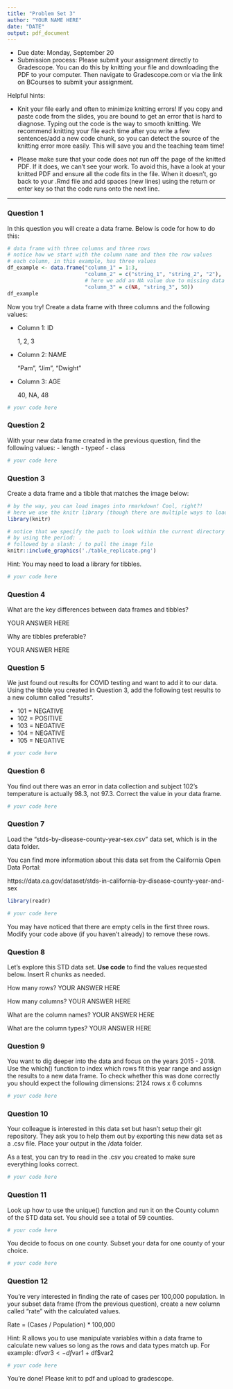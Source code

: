 ```yaml
---
title: "Problem Set 3"
author: "YOUR NAME HERE"
date: "DATE"
output: pdf_document
---
```


* Due date: Monday, September 20
* Submission process: Please submit your assignment directly to Gradescope. You can do this by knitting your file and downloading the PDF to your computer. Then navigate to Gradescope.com or via the link on BCourses to submit your assignment. 

Helpful hints:

- Knit your file early and often to minimize knitting errors! If you copy and paste code from the slides, you are bound to get an error that is hard to diagnose. Typing out the code is the way to smooth knitting. We recommend knitting your file each time after you write a few sentences/add a new code chunk, so you can detect the source of the knitting error more easily. This will save you and the teaching team time!

- Please make sure that your code does not run off the page of the knitted PDF. If it does, we can't see your work. To avoid this, have a look at your knitted PDF and ensure all the code fits in the file. When it doesn't, go back to your .Rmd file and add spaces (new lines) using the return or enter key so that the code runs onto the next line.

--------------------------------------------------------------------------------

\newpage 

### Question 1

In this question you will create a data frame. Below is code for how to do this:
```r
# data frame with three columns and three rows
# notice how we start with the column name and then the row values
# each column, in this example, has three values
df_example <- data.frame("column_1" = 1:3, 
                         "column_2" = c("string_1", "string_2", "2"), 
                         # here we add an NA value due to missing data
                         "column_3" = c(NA, "string_3", 50))
df_example
```


Now you try! Create a data frame with three columns and the following values:

- Column 1: ID

  1, 2, 3
  
- Column 2: NAME

  "Pam", "Jim", "Dwight"
  
- Column 3: AGE

  40, NA, 48

```r
# your code here
```

\newpage

### Question 2

With your new data frame created in the previous question, find the following values:
  - length
  - typeof
  - class
  
```r
# your code here
```

\newpage

### Question 3

Create a data frame and a tibble that matches the image below:

```r
# by the way, you can load images into rmarkdown! Cool, right?!
# here we use the knitr library (though there are multiple ways to load images)
library(knitr)

# notice that we specify the path to look within the current directory
# by using the period: .
# followed by a slash: / to pull the image file
knitr::include_graphics('./table_replicate.png')
```

Hint: You may need to load a library for tibbles.
```r
# your code here
```

\newpage

### Question 4

What are the key differences between data frames and tibbles? 

YOUR ANSWER HERE


Why are tibbles preferable?

YOUR ANSWER HERE


\newpage

### Question 5

We just found out results for COVID testing and want to add it to our data. Using the tibble you created in Question 3, add the following test results to a new column called "results".

- 101 = NEGATIVE
- 102 = POSITIVE
- 103 = NEGATIVE
- 104 = NEGATIVE
- 105 = NEGATIVE

```r
# your code here
```

\newpage

### Question 6

You find out there was an error in data collection and subject 102's temperature is actually 98.3, not 97.3. Correct the value in your data frame.

```r
# your code here
```

\newpage

### Question 7

Load the "stds-by-disease-county-year-sex.csv" data set, which is in the data folder. 

You can find more information about this data set from the California Open Data Portal:

https://data.ca.gov/dataset/stds-in-california-by-disease-county-year-and-sex

```r
library(readr)

# your code here
```

You may have noticed that there are empty cells in the first three rows. Modify your code above (if you haven't already) to remove these rows.

\newpage

### Question 8
 
Let's explore this STD data set. **Use code** to find the values requested below. Insert R chunks as needed.

How many rows?
YOUR ANSWER HERE

How many columns? 
YOUR ANSWER HERE

What are the column names?
YOUR ANSWER HERE

What are the column types?
YOUR ANSWER HERE

\newpage

### Question 9

You want to dig deeper into the data and focus on the years 2015 - 2018. Use the which() function to index which rows fit this year range and assign the results to a new data frame. To check whether this was done correctly you should expect the following dimensions: 2124 rows x 6 columns

```r
# your code here
```
\newpage

### Question 10

Your colleague is interested in this data set but hasn't setup their git repository. They ask you to help them out by exporting this new data set as a .csv file. Place your output in the /data folder.  

As a test, you can try to read in the .csv you created to make sure everything looks correct.

```r
# your code here
```
\newpage

### Question 11

Look up how to use the unique() function and run it on the County column of the STD data set. You should see a total of 59 counties.
```r
# your code here
```

You decide to focus on one county. Subset your data for one county of your choice.
```r
# your code here
```

\newpage

### Question 12

You're very interested in finding the rate of cases per 100,000 population. In your subset data frame (from the previous question), create a new column called "rate" with the calculated values. 

Rate = (Cases / Population) * 100,000

Hint: R allows you to use manipulate variables within a data frame to calculate new values so long as the rows and data types match up. For example: 
df$var3 <- df$var1 + df$var2

```r
# your code here
```



You're done! Please knit to pdf and upload to gradescope. 